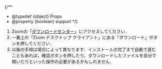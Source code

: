 
{/**
  * @typedef {object} Props
  * @property {boolean} support
  */}

1. Zoomの「[ダウンロードセンター](https://zoom.us/download)」にアクセスしてください．
2. 一番上の「Zoom デスクトップ クライアント」にある「ダウンロード」ボタンを押してください．
3. 以後の手順は場合によって異なります．インストールの完了まで自動で進むこともあれば，確認ボタンを押したり，ダウンロードしたファイルを自分で開いたりといった操作の必要があるかもしれません．

<Support lang="ja" show={props.support} />
